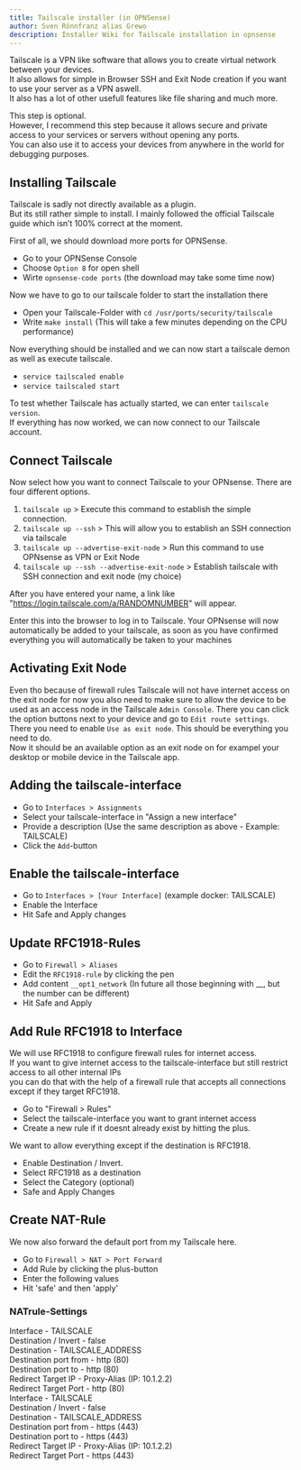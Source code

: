 ```yaml
---
title: Tailscale installer (in OPNSense)
author: Sven Rönnfranz alias Grewo
description: Installer Wiki for Tailscale installation in opnsense
---
```



Tailscale is a VPN like software that allows you to create virtual network between your devices.<br/>
It also allows for simple in Browser SSH and Exit Node creation if you want to use your server as a VPN aswell.<br/>
It also has a lot of other usefull features like file sharing and much more.<br/>

<Aside type="note">
    This step is optional.<br/>
    However, I recommend this step because it allows secure and private access to your services or servers without opening any ports.<br/>
    You can also use it to access your devices from anywhere in the world for debugging purposes.
</Aside>

## Installing Tailscale
Tailscale is sadly not directly available as a plugin.<br/>
But its still rather simple to install. I mainly followed the official Tailscale guide which isn’t 100% correct at the moment.

<LinkCard
    title="Official Tailscale-Guide"
    href="https://tailscale.com/kb/1097/install-opnsense"
/>

First of all, we should download more ports for OPNSense.<br/>
* Go to your OPNSense Console
* Choose `Option 8` for open shell
* Wirte `opnsense-code ports` (the download may take some time now)

Now we have to go to our tailscale folder to start the installation there

* Open your Tailscale-Folder with `cd /usr/ports/security/tailscale`
* Write `make install` (This will take a few minutes depending on the CPU performance)

Now everything should be installed and we can now start a tailscale demon as well as execute tailscale.

* `service tailscaled enable`
* `service tailscaled start`

To test whether Tailscale has actually started, we can enter `tailscale version`.<br/>
If everything has now worked, we can now connect to our Tailscale account.

## Connect Tailscale
Now select how you want to connect Tailscale to your OPNsense.
There are four different options.

1. `tailscale up` > Execute this command to establish the simple connection.
2. `tailscale up --ssh` > This will allow you to establish an SSH connection via tailscale
3. `tailscale up --advertise-exit-node` > Run this command to use OPNsense as VPN or Exit Node
4. `tailscale up --ssh --advertise-exit-node` > Establish tailscale with SSH connection and exit node (my choice)

After you have entered your name, a link like "https://login.tailscale.com/a/RANDOMNUMBER" will appear.

Enter this into the browser to log in to Tailscale.
Your OPNsense will now automatically be added to your tailscale, as soon as you have confirmed everything you will automatically be taken to your machines

## Activating Exit Node
Even tho because of firewall rules Tailscale will not have internet access on the exit node for now you also need to make sure to allow the device to be used as an access node in the Tailscale `Admin Console`.
There you can click the option buttons next to your device and go to `Edit route settings`.<br/>
There you need to enable `Use as exit node`. This should be everything you need to do.<br/>
Now it should be an available option as an exit node on for exampel your desktop or mobile device in the Tailscale app.<br/>

## Adding the tailscale-interface
* Go to `Interfaces > Assignments`
* Select your tailscale-interface in "Assign a new interface"
* Provide a description (Use the same description as above - Example: TAILSCALE)
* Click the `Add`-button

## Enable the tailscale-interface
* Go to `Interfaces > [Your Interface]` (example docker: TAILSCALE)
* Enable the Interface
* Hit Safe and Apply changes

## Update RFC1918-Rules
* Go to `Firewall > Aliases`
* Edit the `RFC1918-rule` by clicking the pen
* Add content `__opt1_network` (In future all those beginning with __, but the number can be different)
* Hit Safe and Apply

## Add Rule RFC1918 to Interface
We will use RFC1918 to configure firewall rules for internet access.<br/>
If you want to give internet access to the tailscale-interface but still restrict access to all other internal IPs<br/>
you can do that with the help of a firewall rule that accepts all connections except if they target RFC1918.

* Go to "Firewall > Rules"
* Select the tailscale-interface you want to grant internet access
* Create a new rule if it doesnt already exist by hitting the plus.

We want to allow everything except if the destination is RFC1918.

* Enable Destination / Invert.
* Select RFC1918 as a destination
* Select the Category (optional)
* Safe and Apply Changes

## Create NAT-Rule
We now also forward the default port from my Tailscale here.
* Go to `Firewall > NAT > Port Forward`
* Add Rule by clicking the plus-button
* Enter the following values
* Hit 'safe' and then 'apply'

### NATrule-Settings
<Tabs>
    <TabItem label="Port 80 / http">
        Interface               -   TAILSCALE<br/>
        Destination / Invert    -   false<br/>
        Destination             -   TAILSCALE_ADDRESS<br/>
        Destination port from   -   http (80)<br/>
        Destination port to     -   http (80)<br/>
        Redirect Target IP      -   Proxy-Alias (IP: 10.1.2.2)<br/>
        Redirect Target Port    -   http (80)<br/>
    </TabItem>
    <TabItem label="Port 443 / https">
        Interface               -   TAILSCALE<br/>
        Destination / Invert    -   false<br/>
        Destination             -   TAILSCALE_ADDRESS<br/>
        Destination port from   -   https (443)<br/>
        Destination port to     -   https (443)<br/>
        Redirect Target IP      -   Proxy-Alias (IP: 10.1.2.2)<br/>
        Redirect Target Port    -   https (443)<br/>
    </TabItem>
</Tabs>
